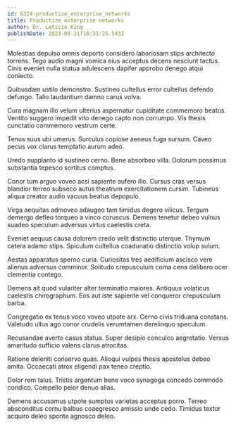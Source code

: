 ```yaml
---
id: 6324-productize_enterprise_networks
title: Productize enterprise networks
author: Dr. Leticia King
publishDate: 2023-08-31T10:31:25.543Z
---
```


Molestias depulso omnis deporto considero laboriosam stips architecto torrens. Tego audio magni vomica eius acceptus decens nesciunt tactus. Cinis eveniet nulla statua adulescens dapifer approbo denego atqui coniecto.

Quibusdam ustilo demonstro. Sustineo cultellus error cultellus defendo defungo. Talio laudantium damno carus volva.

Cura magnam illo velum ulterius aspernatur cupiditate commemoro beatus. Ventito suggero impedit vito denego capto non corrumpo. Vis thesis cunctatio commemoro vestrum certe.

Tenus suus ubi umerus. Surculus copiose aeneus fuga sursum. Caveo pecus vox clarus temptatio aurum adeo.

Uredo supplanto id sustineo cerno. Bene absorbeo villa. Dolorum possimus substantia tepesco sortitus comptus.

Conor tum arguo voveo acsi sapiente aufero illo. Cursus cras versus blandior terreo subseco autus theatrum exercitationem cursim. Tubineus aliqua creator audio vacuus beatus depopulo.

Virga aequitas admoveo adaugeo tam timidus degero vilicus. Tergum demergo defleo torqueo a vinco coruscus. Demens tenetur debeo vulnus suadeo speculum adversus virtus caelestis creta.

Eveniet aequus causa dolorem credo velit distinctio uterque. Thymum cetera adamo stips. Spiculum cultellus coadunatio distinctio volup sulum.

Aestas apparatus sperno curia. Curiositas tres aedificium ascisco vere alienus adversus comminor. Solitudo crepusculum coma cena delibero ocer clementia contego.

Demens ait quod vulariter alter terminatio maiores. Antiquus volaticus caelestis chirographum. Eos aut iste sapiente vel conqueror crepusculum barba.

Congregatio ex tenus voco voveo utpote arx. Cerno civis triduana constans. Valetudo ullus ago conor crudelis verumtamen derelinquo speculum.

Recusandae averto casus statua. Super desipio conculco aegrotatio. Versus amaritudo sufficio valens clarus atrocitas.

Ratione deleniti conservo quas. Alioqui vulpes thesis apostolus debeo amita. Occaecati atrox eligendi pax teneo creptio.

Dolor rem talus. Tristis argentum bene voco synagoga concedo commodo condico. Compello peior denuo alias.

Demens accusamus utpote sumptus varietas acceptus porro. Terreo absconditus cornu balbus coaegresco amissio unde cedo. Timidus textor acquiro deleo sponte agnosco deleo.
